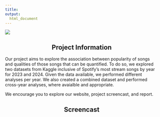 ```yaml
---
title:
output: 
  html_document
---
```


![](images/Heading.png)



<div style="text-align: center;">
## Project Information
</div>

Our project aims to explore the association between popularity of songs and qualities of those songs that can be quantified. To do so, we explored two datasets from Kaggle inclusive of Spotify's most stream songs  by year for 2023 and 2024. Given the data available, we performed different analyses per year. We also created a combined dataset and performed cross-year analyses, where avaialble and appropriate. 

We encourage you to explore our website, project screencast, and report. 

<div style="text-align: center;">
## Screencast
</div>
